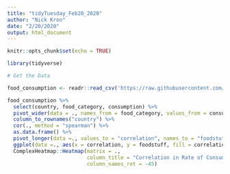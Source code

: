 ```yaml
---
title: "tidyTuesday_Feb20_2020"
author: "Nick Kron"
date: "2/20/2020"
output: html_document
---
```


```r
knitr::opts_chunk$set(echo = TRUE)
```

```r

library(tidyverse)

```

```r

# Get the Data

food_consumption <- readr::read_csv('https://raw.githubusercontent.com/rfordatascience/tidytuesday/master/data/2020/2020-02-18/food_consumption.csv')


```


```r

food_consumption %>%
  select(country, food_category, consumption) %>%
  pivot_wider(data = ., names_from = food_category, values_from = consumption) %>%
  column_to_rownames("country") %>%
  cor(., method = "spearman") %>%
  as.data.frame() %>%
  pivot_longer(data =., values_to = "correlation", names_to = "foodstuff", cols = ) %>%
  ggplot(data =., aes(x = correlation, y = foodstuff, fill = correlation)) + geom_tile()
  ComplexHeatmap::Heatmap(matrix = ., 
                          column_title = "Correlation in Rate of Consumption of Foodstuffs",
                          column_names_rot = -45)

```

